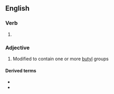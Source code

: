 ==English==

===Verb===
{{head|en|verb form}}

# {{en-past of|butylate}}

===Adjective===
{{en-adj}}

# {{lb|en|organic chemistry}} Modified to contain one or more [[butyl]] groups

====Derived terms====
* {{l|en|butylated hydroxyanisole}}
* {{l|en|butylated hydroxytoluene}}
